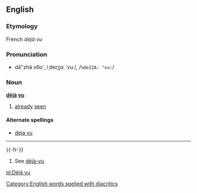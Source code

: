 ==English==
===Etymology===
French ''déjà vu''

===Pronunciation===
*dā"zhä vo͞o', /ˌdeɪʒɑː ˈvuː/, /<tt>%deIZA: "vu:</tt>/

===Noun===
'''[[déjà]] [[vu]]'''

# [[already]] [[seen]]

====Alternate spellings====
*[[deja vu]]

[[Category:English words spelled with diacritics]]

----

{{-fr-}}

# See [[déjà-vu]]
[[pl:Déjà vu]]